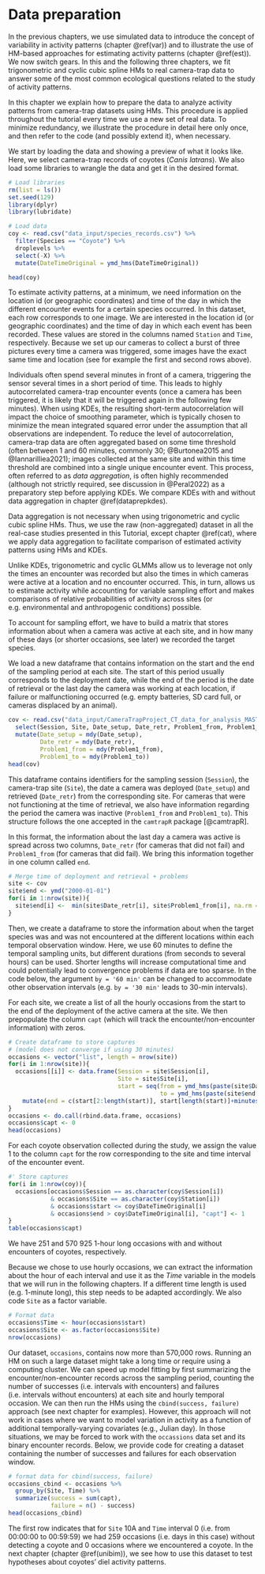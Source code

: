 # Data preparation {#dataprep}

In the previous chapters, we use simulated data to introduce the concept of variability in activity patterns (chapter \@ref(var)) and to illustrate the use of HM-based approaches for  estimating activity patterns (chapter \@ref(est)). We now switch gears. In this and the following three chapters, we fit trigonometric and cyclic cubic spline HMs to real camera-trap data to answer some of the most common ecological questions related to the study of activity patterns.

In this chapter we explain how to prepare the data to analyze activity patterns from camera-trap datasets using HMs. This procedure is applied throughout the tutorial every time we use a new set of real data. To minimize redundancy, we illustrate the procedure in detail here only once, and then refer to the code (and possibly extend it), when necessary. 

We start by loading the data and showing a preview of what it looks like. Here, we select camera-trap records of coyotes (*Canis latrans*). We also load some libraries to wrangle the data and get it in the desired format.

```r
# Load libraries
rm(list = ls())
set.seed(129)
library(dplyr)
library(lubridate)

# Load data
coy <- read.csv("data_input/species_records.csv") %>% 
  filter(Species == "Coyote") %>% 
  droplevels %>% 
  select(-X) %>% 
  mutate(DateTimeOriginal = ymd_hms(DateTimeOriginal))

head(coy)

```

To estimate activity patterns, at a minimum, we need information on the location id (or geographic coordinates) and time of the day in which the different encounter events for a certain species occurred. In this dataset, each row corresponds to one image. We are interested in the location id (or geographic coordinates) and the time of day in which each event has been recorded. These values are stored in the columns named `Station` and `Time`, respectively. Because we set up our cameras to collect a burst of three pictures every time a camera was triggered, some images have the exact same time and location (see for example the first and second rows above).

Individuals often spend several minutes in front of a camera, triggering the sensor several times in a short period of time. This leads to highly autocorrelated camera-trap encounter events (once a camera has been triggered, it is likely that it will be triggered again in the following few minutes). When using KDEs, the resulting short-term autocorrelation will impact the choice of smoothing parameter, which is typically chosen to minimize the mean integrated squared error under the assumption that all observations are independent. To reduce the level of autocorrelation, camera-trap data are often aggregated based on some time threshold (often between 1 and 60 minutes, commonly 30; @Burtonea2015 and @Iannarilliea2021); images collected at the same site and within this time threshold are combined into a single unique encounter event. This process, often referred to as _data aggregation_, is often highly recommended (although not strictly required, see discussion in @Peral2022) as a preparatory step before applying KDEs. We compare KDEs with and without data aggregation in chapter \@ref(dataprepkdes). 

Data aggregation is not necessary when using trigonometric and cyclic cubic spline HMs. Thus, we use the raw (non-aggregated) dataset in all the real-case studies presented in this Tutorial, except chapter \@ref(cat), where we apply data aggregation to facilitate comparison of estimated activity patterns using HMs and KDEs. 

Unlike KDEs, trigonometric and cyclic GLMMs allow us to leverage not only the times an encounter was recorded but also the times in which cameras were active at a location and no encounter occurred. This, in turn, allows us to estimate activity while accounting for variable sampling effort and makes comparisons of relative probabilities of activity across sites (or e.g. environmental and anthropogenic conditions) possible.

To account for sampling effort, we have to build a matrix that stores information about when a camera was active at each site, and in how many of these days (or shorter occasions, see later) we recorded the target species.

We load a new dataframe that contains information on the start and the end of the sampling period at each site. The start of this period usually corresponds to the deployment date, while the end of the period is the date of retrieval or the last day the camera was working at each location, if failure or malfunctioning occurred (e.g. empty batteries, SD card full, or cameras displaced by an animal).

```r
cov <- read.csv("data_input/CameraTrapProject_CT_data_for_analysis_MASTER.csv", as.is = TRUE) %>% 
  select(Session, Site, Date_setup, Date_retr, Problem1_from, Problem1_to) %>% 
  mutate(Date_setup = mdy(Date_setup),
         Date_retr = mdy(Date_retr),
         Problem1_from = mdy(Problem1_from),
         Problem1_to = mdy(Problem1_to)) 
head(cov)
```

This dataframe contains identifiers for the sampling session (`Session`), the camera-trap site (`Site`), the date a camera was deployed (`Date_setup`) and retrieved (`Date_retr`) from the corresponding site. For cameras that were not functioning at the time of retrieval, we also have information regarding the period the camera was inactive (`Problem1_from` and `Problem1_to`). This structure follows the one accepted in the `camtrapR` package [@camtrapR].

In this format, the information about the last day a camera was active is spread across two columns, `Date_retr` (for cameras that did not fail) and `Problem1_from` (for cameras that did fail). We bring this information together in one column called `end`.

```r
# Merge time of deployment and retrieval + problems
site <- cov
site$end <- ymd("2000-01-01")
for(i in 1:nrow(site)){
  site$end[i] <-  min(site$Date_retr[i], site$Problem1_from[i], na.rm = TRUE)
}
```

Then, we create a dataframe to store the information about when the target species was and was not encountered at the different locations within each temporal observation window. Here, we use 60 minutes to define the temporal sampling units, but different durations (from seconds to several hours) can be used. Shorter lengths will increase computational time and could potentially lead to convergence problems if data are too sparse. In the code below, the argument `by = '60 min'` can be changed to accommodate other observation intervals (e.g. `by = '30 min'` leads to 30-min intervals). 

For each site, we create a list of all the hourly occasions from the start to the end of the deployment of the active camera at the site. We then prepopulate the column `capt` (which will track the encounter/non-encounter information) with zeros. 

```r
# Create dataframe to store captures 
# (model does not converge if using 30 minutes)
occasions <- vector("list", length = nrow(site))
for(i in 1:nrow(site)){
  occasions[[i]] <- data.frame(Session = site$Session[i],
                               Site = site$Site[i],
                               start = seq(from = ymd_hms(paste(site$Date_setup[i], "00:00:00", sep = " ")), 
                                           to = ymd_hms(paste(site$end[i], "23:59:59", sep = " ")), by = '60 min')) %>% 
    mutate(end = c(start[2:length(start)], start[length(start)]+minutes(60))) 
}
occasions <- do.call(rbind.data.frame, occasions)
occasions$capt <- 0
head(occasions)
```

For each coyote observation collected during the study, we assign the value 1 to the column `capt` for the row corresponding to the site and time interval of the encounter event. 

```r
#' Store captures
for(i in 1:nrow(coy)){
  occasions[occasions$Session == as.character(coy$Session[i]) 
            & occasions$Site == as.character(coy$Station[i]) 
            & occasions$start <= coy$DateTimeOriginal[i] 
            & occasions$end > coy$DateTimeOriginal[i], "capt"] <- 1
}
table(occasions$capt)
```

We have 251 and 570 925 1-hour long occasions with and without encounters of coyotes, respectively. 

Because we chose to use hourly occasions, we can extract the information about the hour of each interval and use it as the _Time_ variable in the models that we will run in the following chapters. If a different time length is used (e.g. 1-minute long), this step needs to be adapted accordingly. We also code `Site` as a factor variable.

```r
# Format data 
occasions$Time <- hour(occasions$start)
occasions$Site <- as.factor(occasions$Site)
nrow(occasions)
```
Our dataset, `occasions`, contains now more than 570,000 rows. Running an HM on such a large dataset might take a long time or require using a computing cluster. We can speed up model fitting by first summarizing the encounter/non-encounter records across the sampling period, counting the number of successes (i.e. intervals with encounters) and failures (i.e. intervals without encounters) at each site and hourly temporal occasion. We can then run the HMs using the `cbind(success, failure)` approach (see next chapter for examples). However, this approach will not work in cases where we want to model variation in activity as a function of additional temporally-varying covariates (e.g., Julian day). In those situations, we may be forced to work with the `occassions` data set and its binary encounter records. Below, we provide code for creating a dataset containing the number of successes and failures for each observation window.

```r
# format data for cbind(success, failure)
occasions_cbind <- occasions %>% 
  group_by(Site, Time) %>% 
  summarize(success = sum(capt),
            failure = n() - success)
head(occasions_cbind)
```

The first row indicates that for `Site` 10A and `Time` interval 0 (i.e. from 00:00:00 to 00:59:59) we had 259 occasions (i.e. days in this case) without detecting a coyote and 0 occasions where we encountered a coyote. In the next chapter (chapter \@ref(unibim)), we see how to use this dataset to test hypotheses about coyotes' diel activity patterns. 